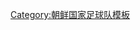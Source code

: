 {{National squad
 | name      = 2013年亞足聯U22錦標賽朝鮮參賽名單
 | bg        = red
 | fg        = white
 | flag      = North Korea
 | country   = 朝鲜
 | team link = 朝鲜国家奥运足球队
 | comp link = 2013年亞足聯U22錦標賽
 | comp      = 2013年亞足聯U22錦標賽
 | p1        = [[車正勳]]
 | p2        = [[鄭光石]]
 | p3        = [[柳光浩]]
 | p4        = [[沈賢鎮]]
 | p5        = [[張國哲]]
 | p6        = [[李亨進]]
 | p7        = [[金進赫]]
 | p8        = [[李賢成]]
 | p9        = [[朴光龍]]
 | p10       = [[金柱成]] 
 | p11       = [[鄭日冠]]<small>([[隊長 (足球)|隊長]])</small>
 | p12       = [[全偉]]
 | p13       = [[朴賢日]]
 | p14       = [[尹日光]]
 | p15       = [[趙光 (足球運動員)|趙光]]
 | p16       = [[朴明成]]
 | p17       = [[姜勇進]]
 | p18       = [[韓成奐]]
 | p19       = [[文赫]]
 | p20       = [[徐景進]]
 | p21       = [[安大成]]
 | p22       = [[朱正哲]]
 | p23       = [[玄正赫]]
 | coach     = [[尹正水]]
}}<noinclude>
[[Category:朝鲜国家足球队模板]]
</noinclude>